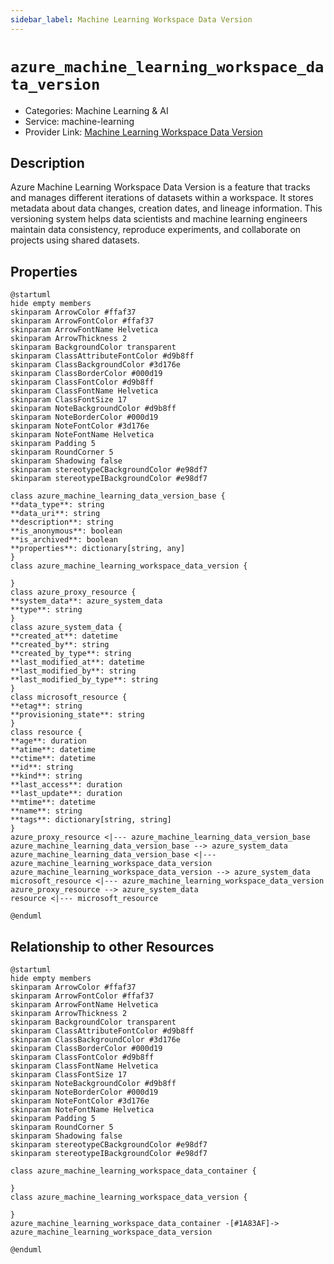 ```yaml
---
sidebar_label: Machine Learning Workspace Data Version
---
```


# `azure_machine_learning_workspace_data_version`

- Categories: Machine Learning & AI
- Service: machine-learning
- Provider Link: [Machine Learning Workspace Data Version](https://learn.microsoft.com/en-us/azure/machine-learning/how-to-version-track-datasets)

## Description

Azure Machine Learning Workspace Data Version is a feature that tracks and manages different iterations of datasets within a workspace. It stores metadata about data changes, creation dates, and lineage information. This versioning system helps data scientists and machine learning engineers maintain data consistency, reproduce experiments, and collaborate on projects using shared datasets.

## Properties

<ZoomPanPinch>

```kroki imgType="plantuml" imgAlt="Diagram of Machine Learning Workspace Data Version data model"
@startuml
hide empty members
skinparam ArrowColor #ffaf37
skinparam ArrowFontColor #ffaf37
skinparam ArrowFontName Helvetica
skinparam ArrowThickness 2
skinparam BackgroundColor transparent
skinparam ClassAttributeFontColor #d9b8ff
skinparam ClassBackgroundColor #3d176e
skinparam ClassBorderColor #000d19
skinparam ClassFontColor #d9b8ff
skinparam ClassFontName Helvetica
skinparam ClassFontSize 17
skinparam NoteBackgroundColor #d9b8ff
skinparam NoteBorderColor #000d19
skinparam NoteFontColor #3d176e
skinparam NoteFontName Helvetica
skinparam Padding 5
skinparam RoundCorner 5
skinparam Shadowing false
skinparam stereotypeCBackgroundColor #e98df7
skinparam stereotypeIBackgroundColor #e98df7

class azure_machine_learning_data_version_base {
**data_type**: string
**data_uri**: string
**description**: string
**is_anonymous**: boolean
**is_archived**: boolean
**properties**: dictionary[string, any]
}
class azure_machine_learning_workspace_data_version {

}
class azure_proxy_resource {
**system_data**: azure_system_data
**type**: string
}
class azure_system_data {
**created_at**: datetime
**created_by**: string
**created_by_type**: string
**last_modified_at**: datetime
**last_modified_by**: string
**last_modified_by_type**: string
}
class microsoft_resource {
**etag**: string
**provisioning_state**: string
}
class resource {
**age**: duration
**atime**: datetime
**ctime**: datetime
**id**: string
**kind**: string
**last_access**: duration
**last_update**: duration
**mtime**: datetime
**name**: string
**tags**: dictionary[string, string]
}
azure_proxy_resource <|--- azure_machine_learning_data_version_base
azure_machine_learning_data_version_base --> azure_system_data
azure_machine_learning_data_version_base <|--- azure_machine_learning_workspace_data_version
azure_machine_learning_workspace_data_version --> azure_system_data
microsoft_resource <|--- azure_machine_learning_workspace_data_version
azure_proxy_resource --> azure_system_data
resource <|--- microsoft_resource

@enduml
```

</ZoomPanPinch>

## Relationship to other Resources

<ZoomPanPinch>

```kroki imgType="plantuml" imgAlt="Diagram of Machine Learning Workspace Data Version resource relationships"
@startuml
hide empty members
skinparam ArrowColor #ffaf37
skinparam ArrowFontColor #ffaf37
skinparam ArrowFontName Helvetica
skinparam ArrowThickness 2
skinparam BackgroundColor transparent
skinparam ClassAttributeFontColor #d9b8ff
skinparam ClassBackgroundColor #3d176e
skinparam ClassBorderColor #000d19
skinparam ClassFontColor #d9b8ff
skinparam ClassFontName Helvetica
skinparam ClassFontSize 17
skinparam NoteBackgroundColor #d9b8ff
skinparam NoteBorderColor #000d19
skinparam NoteFontColor #3d176e
skinparam NoteFontName Helvetica
skinparam Padding 5
skinparam RoundCorner 5
skinparam Shadowing false
skinparam stereotypeCBackgroundColor #e98df7
skinparam stereotypeIBackgroundColor #e98df7

class azure_machine_learning_workspace_data_container {

}
class azure_machine_learning_workspace_data_version {

}
azure_machine_learning_workspace_data_container -[#1A83AF]-> azure_machine_learning_workspace_data_version

@enduml
```

</ZoomPanPinch>
